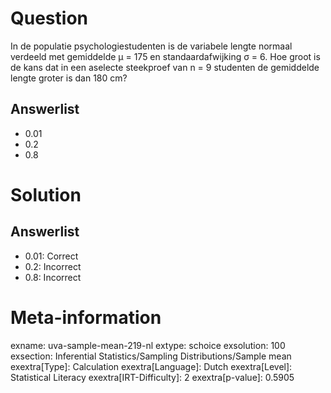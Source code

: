 Question
========

In de populatie psychologiestudenten is de variabele lengte normaal
verdeeld met gemiddelde μ = 175 en standaardafwijking σ = 6. Hoe groot
is de kans dat in een aselecte steekproef van n = 9 studenten de
gemiddelde lengte groter is dan 180 cm?

Answerlist
----------

* 0.01
* 0.2
* 0.8

Solution
========

Answerlist
----------

* 0.01: Correct
* 0.2: Incorrect
* 0.8: Incorrect

Meta-information
================
exname: uva-sample-mean-219-nl
extype: schoice
exsolution: 100
exsection: Inferential Statistics/Sampling Distributions/Sample mean
exextra[Type]: Calculation
exextra[Language]: Dutch
exextra[Level]: Statistical Literacy
exextra[IRT-Difficulty]: 2
exextra[p-value]: 0.5905
